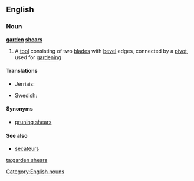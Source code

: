 ==English==

===Noun===
'''[[garden]] [[shears]]'''

# {{context|plurale tantum}} A [[tool]] consisting of two [[blade]]s with [[bevel]] edges, connected by a [[pivot]], used for [[gardening]]

====Translations====
{{trans-top|a tool}}
* Jèrriais: {{tø|roa-jer|chîsieaux d'gardîn|m-p}}
{{trans-mid}}
* Swedish: {{t-|sv|trädgårdssax|c}}
{{trans-bottom}}

====Synonyms====
* [[pruning shears]]

====See also====
* [[secateurs]]

[[Category:English nouns]]

[[ta:garden shears]]